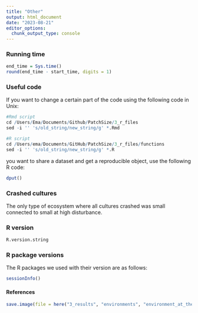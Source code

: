 ```yaml
---
title: "Other"
output: html_document
date: "2023-08-21"
editor_options: 
  chunk_output_type: console
---
```


### Running time

```r
end_time = Sys.time()
round(end_time - start_time, digits = 1)
```

### Useful code

If you want to change a certain part of the code using the following code in Unix:

```r
#Rmd script
cd /Users/Ema/Documents/Github/PatchSize/3_r_files
sed -i '' 's/old_string/new_string/g' *.Rmd

#R script
cd /Users/ema/Documents/GitHub/PatchSize/3_r_files/functions
sed -i '' 's/old_string/new_string/g' *.R
```

you want to share a dataset and get a reproducible object, use the following R code:

```r
dput()
```

### Crashed cultures

The only type of ecosystem where all cultures crashed was small connected to small at high disturbance.

### R version

```r
R.version.string
```

### R package versions

The R packages we used with their version are as follows:

```r
sessionInfo()
```

#### References

```r
save.image(file = here("3_results", "environments", "environment_at_the_end_of_analysis.RData"))
```
